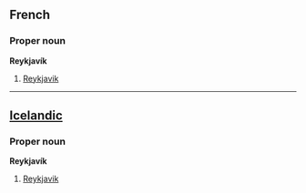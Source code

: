 ==French==
===Proper noun===
'''Reykjavík'''

#[[Reykjavik]]

----
==[[Icelandic]]==
===Proper noun===
'''Reykjavík'''

#[[Reykjavik]]